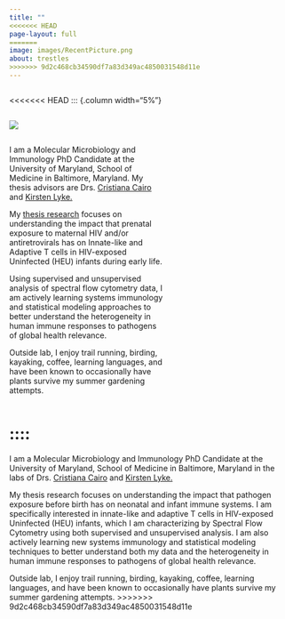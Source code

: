 ```yaml
---
title: ""
<<<<<<< HEAD
page-layout: full
=======
image: images/RecentPicture.png
about: trestles
>>>>>>> 9d2c468cb34590df7a83d349ac4850031548d11e
---
```

:::: columns

<<<<<<< HEAD
::: {.column width="5%"}
:::

::: {.column width="30%"}
![](images/RecentPicture.png)
:::

::: {.column width="5%"}

:::

::: {.column width="55%"}
I am a Molecular Microbiology and Immunology PhD Candidate at the University of Maryland, School of Medicine in Baltimore, Maryland. My thesis advisors are Drs. [Cristiana Cairo](https://www.medschool.umaryland.edu/profiles/Cairo-Cristiana/) and [Kirsten Lyke.](https://www.medschool.umaryland.edu/profiles/Lyke-Kirsten/)

My [thesis research](research.qmd) focuses on understanding the impact that prenatal exposure to maternal HIV and/or antiretrovirals has on Innate-like and Adaptive T cells in HIV-exposed Uninfected (HEU) infants during early life.

Using supervised and unsupervised analysis of spectral flow cytometry data, I am actively  learning systems immunology and statistical modeling approaches to better understand the heterogeneity in human immune responses to pathogens of global health relevance.  

Outside lab, I enjoy trail running, birding, kayaking, coffee, learning languages, and have been known to occasionally have plants survive my summer gardening attempts. 
:::

::: {.column width="5%"}

:::

::::
=======
I am a Molecular Microbiology and Immunology PhD Candidate at the University of Maryland, School of Medicine in Baltimore, Maryland in the labs of Drs. [Cristiana Cairo](https://www.medschool.umaryland.edu/profiles/Cairo-Cristiana/) and [Kirsten Lyke.](https://www.medschool.umaryland.edu/profiles/Lyke-Kirsten/)

My thesis research focuses on understanding the impact that pathogen exposure before birth has on neonatal and infant immune systems. I am specifically interested in innate-like and adaptive T cells in HIV-exposed Uninfected (HEU) infants, which I am characterizing by Spectral Flow Cytometry using both supervised and unsupervised analysis. I am also actively learning new systems immunology and statistical modeling techniques to better understand both my data and the heterogeneity in human immune responses to pathogens of global health relevance.

Outside lab, I enjoy trail running, birding, kayaking, coffee, learning languages, and have been known to occasionally have plants survive my summer gardening attempts.
>>>>>>> 9d2c468cb34590df7a83d349ac4850031548d11e
